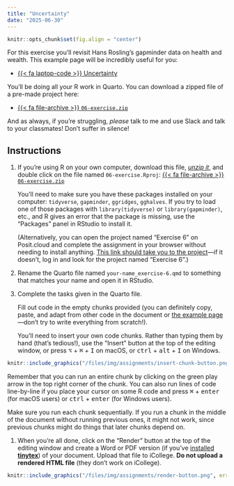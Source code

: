 ```yaml
---
title: "Uncertainty"
date: "2025-06-30"
---
```


```r
knitr::opts_chunk$set(fig.align = "center")
```

For this exercise you'll revisit Hans Rosling's gapminder data on health and wealth. This example page will be incredibly useful for you:

- [{{< fa laptop-code >}} Uncertainty](/example/06-example.qmd)

You'll be doing all your R work in Quarto. You can download a zipped file of a pre-made project here:

- [{{< fa file-archive >}} `06-exercise.zip`](/projects/06-exercise.zip)

And as always, if you're struggling, *please* talk to me and use Slack and talk to your classmates! Don't suffer in silence!


## Instructions

1. If you're using R on your own computer, download this file, [*unzip it*](/resource/unzipping.qmd), and double click on the file named `06-exercise.Rproj`: [{{< fa file-archive >}} `06-exercise.zip`](/projects/06-exercise.zip)

   You'll need to make sure you have these packages installed on your computer: `tidyverse`, `gapminder`, `ggridges`, `gghalves`. If you try to load one of those packages with `library(tidyverse)` or `library(gapminder)`, etc., and R gives an error that the package is missing, use the "Packages" panel in RStudio to install it.

   (Alternatively, you can open the project named "Exercise 6" on Posit.cloud and complete the assignment in your browser without needing to install anything. [This link should take you to the project](https://posit.cloud/spaces/599032/content/9515450)—if it doesn't, log in and look for the project named "Exercise 6".)

2. Rename the Quarto file named `your-name_exercise-6.qmd` to something that matches your name and open it in RStudio.

3. Complete the tasks given in the Quarto file. 

   Fill out code in the empty chunks provided (you can definitely copy, paste, and adapt from other code in the document or [the example page](/example/06-example.qmd)—don't try to write everything from scratch!).

   You'll need to insert your own code chunks. Rather than typing them by hand (that's tedious!), use the "Insert" button at the top of the editing window, or press  <kbd>⌥</kbd> + <kbd>⌘</kbd> + <kbd>I</kbd> on macOS, or <kbd>ctrl</kbd> + <kbd>alt</kbd> + <kbd>I</kbd> on Windows.

```r
knitr::include_graphics("/files/img/assignments/insert-chunk-button.png", error = FALSE)
```

   Remember that you can run an entire chunk by clicking on the green play arrow in the top right corner of the chunk. You can also run lines of code line-by-line if you place your cursor on some R code and press <kbd>⌘</kbd> + <kbd>enter</kbd> (for macOS users) or <kbd>ctrl</kbd> + <kbd>enter</kbd> (for Windows users).

   Make sure you run each chunk sequentially. If you run a chunk in the middle of the document without running previous ones, it might not work, since previous chunks might do things that later chunks depend on.

1. When you're all done, click on the "Render" button at the top of the editing window and create a Word or PDF version (if you've [installed **tinytex**](/resource/install.qmd#install-tinytex)) of your document. Upload that file to iCollege. **Do not upload a rendered HTML file** (they don't work on iCollege).

```r
knitr::include_graphics("/files/img/assignments/render-button.png", error = FALSE)
```
